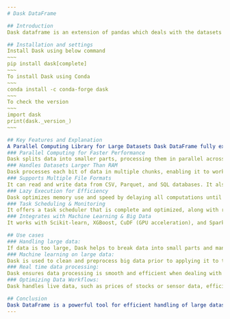 ```yaml
---
# Dask DataFrame

## Introduction
Dask dataframe is an extension of pandas which deals with the datasets that are too large to fit into memory. Partitioning these into smaller chunks allows Dask to perform scalable and efficient large-scale data processing using parallel computing.

## Installation and settings
Install Dask using below command
~~~ 
pip install dask[complete]
~~~
To install Dask using Conda
~~~
conda install -c conda-forge dask
~~~
To check the version
~~~
import dask
print(dask._version_)
~~~

## Key Features and Explanation
A Parallel Computing Library for Large Datasets Dask DataFrame fully extends Pandas to skillfully manage substantially large datasets, through parallel and distributed computing. It works well for big data analytics because it scales easily. Here are its key features:
### Parallel Computing for Faster Performance
Dask splits data into smaller parts, processing them in parallel across many CPU cores. It can also powerfully scale the distributed clusters in situations where workloads are substantially larger.
### Handles Datasets Larger Than RAM
Dask processes each bit of data in multiple chunks, enabling it to work with many terabyte-scale datasets, whereas Pandas loads each bit into memory.
### Supports Multiple File Formats
It can read and write data from CSV, Parquet, and SQL databases. It also works with AWS S3, GCP, and Azure cloud storage.
### Lazy Execution for Efficiency
Dask optimizes memory use and speed by delaying all computations until the .compute()command is called.
### Task Scheduling & Monitoring
It offers a task scheduler that is complete and optimized, along with real-time visual dashboards made for full performance monitoring.
### Integrates with Machine Learning & Big Data
It works with Scikit-learn, XGBoost, CuDF (GPU acceleration), and Spark for advanced analytics.

## Use cases
### Handling large data:
If data is too large, Dask helps to break data into small parts and manage them efficiently. ####Faster data analysis: Dask can run multiple tasks at once, accelerating the data analysis process.
### Machine learning on large data:
Dask is used to clean and preprocess big data prior to applying it to train machine learning models.
### Real time data processing:
Dask ensures data processing is smooth and efficient when dealing with large databases and files.
### Optimizing Data Workflows:
Dask handles live data, such as prices of stocks or sensor data, efficiently and rapidly.so that we utilize Dask.

## Conclusion
Dask DataFrame is a powerful tool for efficient handling of large datasets. It is an extension of Pandas that allows parallel and distributed computing, enabling you to process terabyte-scale data without overloading memory. It supports several file formats, integrates with big data & machine learning tools, and offers real-time monitoring for optimal performance. Final Thought: When you're dealing with large-scale data processing Dask is a scalable, efficient, and easy-to-use tool that accelerates computations while saving memory.
---
```


